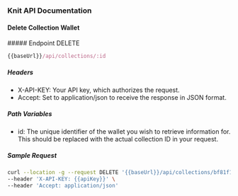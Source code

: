 ### Knit API Documentation

#### Delete Collection Wallet

<div style={{ display: "flex", alignItems: "center" }}>
  ##### Endpoint
  <span
    style={{
      display: "block",
      backgroundColor: "#f9f5f6",
      color: "#fc697a",
      marginLeft: "-17px",
      padding: "0px 6px",
      fontSize: ".8rem",
      borderRadius: "5px",
      marginTop: "30px",
    }}
  >
    DELETE
  </span>
</div>

```js copy
{{baseUrl}}/api/collections/:id
```

##### Headers

- X-API-KEY: Your API key, which authorizes the request.
- Accept: Set to application/json to receive the response in JSON format.

##### Path Variables

- id: The unique identifier of the wallet you wish to retrieve information for. This should be replaced with the actual collection ID in your request.

##### Sample Request


```sh copy filename="Sample Request"
curl --location -g --request DELETE '{{baseUrl}}/api/collections/bf81f144-efca-422a-aed7-bf7bf52da26b' \
--header 'X-API-KEY: {{apiKey}}' \
--header 'Accept: application/json'
```
